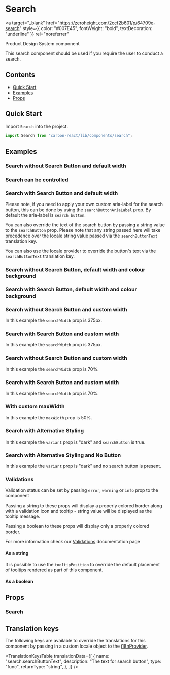 

<Meta title="Search" of={SearchStories} />

# Search

<a
  target="_blank"
  href="https://zeroheight.com/2ccf2b601/p/64709e-search"
  style={{ color: "#007E45", fontWeight: "bold", textDecoration: "underline" }}
  rel="noreferrer"
>
  Product Design System component
</a>

This search component should be used if you require the user to conduct a search.

## Contents

- [Quick Start](#quick-start)
- [Examples](#examples)
- [Props](#props)

## Quick Start

Import `Search` into the project.

```javascript
import Search from "carbon-react/lib/components/search";
```

## Examples

### Search without Search Button and default width

<Canvas of={SearchStories.Default} />

### Search can be controlled

<Canvas of={SearchStories.Controlled} />

### Search with Search Button and default width

Please note, if you need to apply your own custom aria-label for the search button, this can be done by using the `searchButtonAriaLabel` prop. By default the aria-label is `search button`.

<Canvas of={SearchStories.WithSearchButton} />

You can also override the text of the search button by passing a string value to the `searchButton` prop.
Please note that any string passed here will take precedence over the locale string value passed via the 
`searchButtonText` translation key.

<Canvas of={SearchStories.WithSearchButtonLocaleOverride} />

You can also use the locale provider to override the button's text via the `searchButtonText` translation key.

<Canvas of={SearchStories.WithSearchButtonLocaleOverride} />

### Search without Search Button, default width and colour background

<Canvas of={SearchStories.DefaultWithColourBackground} />

### Search with Search Button, default width and colour background

<Canvas of={SearchStories.WithSearchButtonAndColourBackground} />

### Search without Search Button and custom width

In this example the `searchWidth` prop is 375px.

<Canvas of={SearchStories.CustomWidthUsingPx} />

### Search with Search Button and custom width

In this example the `searchWidth` prop is 375px.

<Canvas of={SearchStories.WithSearchButtonAndCustomWidthUsingPx} />

### Search without Search Button and custom width

In this example the `searchWidth` prop is 70%.

<Canvas of={SearchStories.CustomWidthUsingPercentage} />

### Search with Search Button and custom width

In this example the `searchWidth` prop is 70%.

<Canvas of={SearchStories.WithSearchButtonAndCustomWidthUsingPercentage} />

### With custom maxWidth

In this example the `maxWidth` prop is 50%.

<Canvas of={SearchStories.WithCustomMaxWidth} />

### Search with Alternative Styling

In this example the `variant` prop is "dark" and `searchButton` is true.

<Canvas of={SearchStories.WithAltStyling} />

### Search with Alternative Styling and No Button

In this example the `variant` prop is "dark" and no search button is present.

<Canvas of={SearchStories.WithAltStylingAndNoButton} />

### Validations

Validation status can be set by passing `error`, `warning` or `info` prop to the component

Passing a string to these props will display a properly colored border along with a validation icon and tooltip - string value will be displayed as the tooltip message.

Passing a boolean to these props will display only a properly colored border.

For more information check our [Validations](../?path=/docs/documentation-validations--docs) documentation page

#### As a string

<Canvas of={SearchStories.ValidationsStringComponent} />

It is possible to use the `tooltipPosition` to override the default placement of tooltips rendered as part of this component.

<Canvas
  of={SearchStories.ValidationsStringWithTooltipPositionOverridenComponent}
/>

#### As a boolean

<Canvas of={SearchStories.ValidationsBoolean} />

## Props

### Search

<ArgTypes of={SearchStories} />

## Translation keys

The following keys are available to override the translations for this component by passing in a custom locale object
to the [i18nProvider](../?path=/docs/documentation-i18n--docs).

<TranslationKeysTable
  translationData={[
    {
      name: "search.searchButtonText",
      description: "The text for search button",
      type: "func",
      returnType: "string",
    },
  ]}
/>
